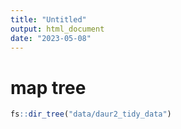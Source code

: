 ```yaml
---
title: "Untitled"
output: html_document
date: "2023-05-08"
---
```


# map tree

```r
fs::dir_tree("data/daur2_tidy_data")
```

